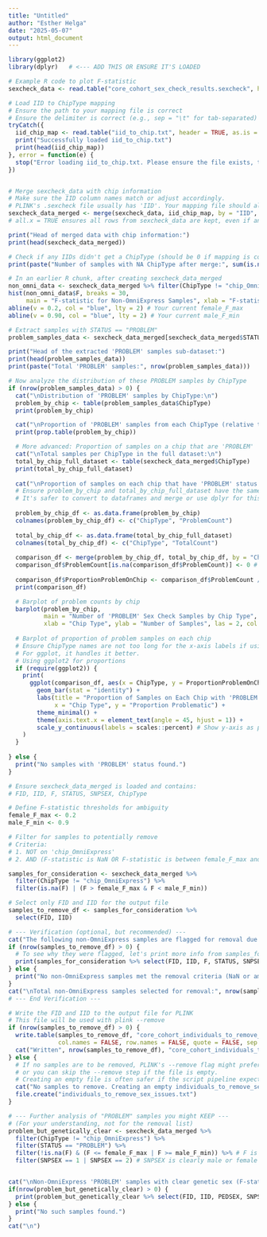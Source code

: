 ```yaml
---
title: "Untitled"
author: "Esther Helga"
date: "2025-05-07"
output: html_document
---
```


```r
library(ggplot2) 
library(dplyr)   # <--- ADD THIS OR ENSURE IT'S LOADED

```


```r

# Example R code to plot F-statistic
sexcheck_data <- read.table("core_cohort_sex_check_results.sexcheck", header = TRUE, as.is = TRUE)

# Load IID to ChipType mapping
# Ensure the path to your mapping file is correct
# Ensure the delimiter is correct (e.g., sep = "\t" for tab-separated)
tryCatch({
  iid_chip_map <- read.table("iid_to_chip.txt", header = TRUE, as.is = TRUE, sep = "\t") # Adjust sep if needed
  print("Successfully loaded iid_to_chip.txt")
  print(head(iid_chip_map))
}, error = function(e) {
  stop("Error loading iid_to_chip.txt. Please ensure the file exists, the path is correct, and it's properly formatted. Error: ", e$message)
})


# Merge sexcheck_data with chip information
# Make sure the IID column names match or adjust accordingly.
# PLINK's .sexcheck file usually has 'IID'. Your mapping file should also have 'IID'.
sexcheck_data_merged <- merge(sexcheck_data, iid_chip_map, by = "IID", all.x = TRUE)
# all.x = TRUE ensures all rows from sexcheck_data are kept, even if an IID isn't in the map (though ideally all should be)

print("Head of merged data with chip information:")
print(head(sexcheck_data_merged))

# Check if any IIDs didn't get a ChipType (should be 0 if mapping is complete)
print(paste("Number of samples with NA ChipType after merge:", sum(is.na(sexcheck_data_merged$ChipType))))

# In an earlier R chunk, after creating sexcheck_data_merged
non_omni_data <- sexcheck_data_merged %>% filter(ChipType != "chip_OmniExpress")
hist(non_omni_data$F, breaks = 30, 
     main = "F-statistic for Non-OmniExpress Samples", xlab = "F-statistic")
abline(v = 0.2, col = "blue", lty = 2) # Your current female_F_max
abline(v = 0.90, col = "blue", lty = 2) # Your current male_F_min

```

```r

# Extract samples with STATUS == "PROBLEM"
problem_samples_data <- sexcheck_data_merged[sexcheck_data_merged$STATUS == "PROBLEM", ]

print("Head of the extracted 'PROBLEM' samples sub-dataset:")
print(head(problem_samples_data))
print(paste("Total 'PROBLEM' samples:", nrow(problem_samples_data)))

```


```r

# Now analyze the distribution of these PROBLEM samples by ChipType
if (nrow(problem_samples_data) > 0) {
  cat("\nDistribution of 'PROBLEM' samples by ChipType:\n")
  problem_by_chip <- table(problem_samples_data$ChipType)
  print(problem_by_chip)

  cat("\nProportion of 'PROBLEM' samples from each ChipType (relative to total PROBLEM samples):\n")
  print(prop.table(problem_by_chip))

  # More advanced: Proportion of samples on a chip that are 'PROBLEM'
  cat("\nTotal samples per ChipType in the full dataset:\n")
  total_by_chip_full_dataset <- table(sexcheck_data_merged$ChipType)
  print(total_by_chip_full_dataset)
  
  cat("\nProportion of samples on each chip that have 'PROBLEM' status:\n")
  # Ensure problem_by_chip and total_by_chip_full_dataset have the same chip names and order for division
  # It's safer to convert to dataframes and merge or use dplyr for this
  
  problem_by_chip_df <- as.data.frame(problem_by_chip)
  colnames(problem_by_chip_df) <- c("ChipType", "ProblemCount")
  
  total_by_chip_df <- as.data.frame(total_by_chip_full_dataset)
  colnames(total_by_chip_df) <- c("ChipType", "TotalCount")
  
  comparison_df <- merge(problem_by_chip_df, total_by_chip_df, by = "ChipType", all = TRUE)
  comparison_df$ProblemCount[is.na(comparison_df$ProblemCount)] <- 0 # If a chip had 0 problems
  
  comparison_df$ProportionProblemOnChip <- comparison_df$ProblemCount / comparison_df$TotalCount
  print(comparison_df)

  # Barplot of problem counts by chip
  barplot(problem_by_chip, 
          main = "Number of 'PROBLEM' Sex Check Samples by Chip Type",
          xlab = "Chip Type", ylab = "Number of Samples", las = 2, col = "coral")
  
  # Barplot of proportion of problem samples on each chip
  # Ensure ChipType names are not too long for the x-axis labels if using base R barplot directly
  # For ggplot, it handles it better.
  # Using ggplot2 for proportions
  if (require(ggplot2)) {
    print(
      ggplot(comparison_df, aes(x = ChipType, y = ProportionProblemOnChip, fill = ChipType)) +
        geom_bar(stat = "identity") +
        labs(title = "Proportion of Samples on Each Chip with 'PROBLEM' Sex Check Status",
             x = "Chip Type", y = "Proportion Problematic") +
        theme_minimal() +
        theme(axis.text.x = element_text(angle = 45, hjust = 1)) +
        scale_y_continuous(labels = scales::percent) # Show y-axis as percentage
    )
  }
  
} else {
  print("No samples with 'PROBLEM' status found.")
}

```

```r

# Ensure sexcheck_data_merged is loaded and contains:
# FID, IID, F, STATUS, SNPSEX, ChipType

# Define F-statistic thresholds for ambiguity
female_F_max <- 0.2
male_F_min <- 0.9

# Filter for samples to potentially remove
# Criteria:
# 1. NOT on 'chip_OmniExpress'
# 2. AND (F-statistic is NaN OR F-statistic is between female_F_max and male_F_min)

samples_for_consideration <- sexcheck_data_merged %>%
  filter(ChipType != "chip_OmniExpress") %>%
  filter(is.na(F) | (F > female_F_max & F < male_F_min))

# Select only FID and IID for the output file
samples_to_remove_df <- samples_for_consideration %>%
  select(FID, IID)

# --- Verification (optional, but recommended) ---
cat("The following non-OmniExpress samples are flagged for removal due to NaN or ambiguous F-statistic:\n")
if (nrow(samples_to_remove_df) > 0) {
  # To see why they were flagged, let's print more info from samples_for_consideration
  print(samples_for_consideration %>% select(FID, IID, F, STATUS, SNPSEX, ChipType))
} else {
  print("No non-OmniExpress samples met the removal criteria (NaN or ambiguous F).")
}
cat("\nTotal non-OmniExpress samples selected for removal:", nrow(samples_to_remove_df), "\n")
# --- End Verification ---

# Write the FID and IID to the output file for PLINK
# This file will be used with plink --remove
if (nrow(samples_to_remove_df) > 0) {
  write.table(samples_to_remove_df, "core_cohort_individuals_to_remove_sex_issues.txt", 
              col.names = FALSE, row.names = FALSE, quote = FALSE, sep = "\t")
  cat("Written", nrow(samples_to_remove_df), "core_cohort_individuals_to_remove_sex_issues.txt\n")
} else {
  # If no samples are to be removed, PLINK's --remove flag might prefer an empty file
  # or you can skip the --remove step if the file is empty.
  # Creating an empty file is often safer if the script pipeline expects it.
  cat("No samples to remove. Creating an empty individuals_to_remove_sex_issues.txt\n")
  file.create("individuals_to_remove_sex_issues.txt")
}

# --- Further analysis of "PROBLEM" samples you might KEEP ---
# (For your understanding, not for the removal list)
problem_but_genetically_clear <- sexcheck_data_merged %>%
  filter(ChipType != "chip_OmniExpress") %>%
  filter(STATUS == "PROBLEM") %>%
  filter(!is.na(F) & (F <= female_F_max | F >= male_F_min)) %>% # F is NOT NaN and NOT ambiguous
  filter(SNPSEX == 1 | SNPSEX == 2) # SNPSEX is clearly male or female


cat("\nNon-OmniExpress 'PROBLEM' samples with clear genetic sex (F-stat and SNPSEX) that will NOT be removed by the above criteria:\n")
if(nrow(problem_but_genetically_clear) > 0) {
  print(problem_but_genetically_clear %>% select(FID, IID, PEDSEX, SNPSEX, F, STATUS, ChipType))
} else {
  print("No such samples found.")
}
cat("\n")

```



